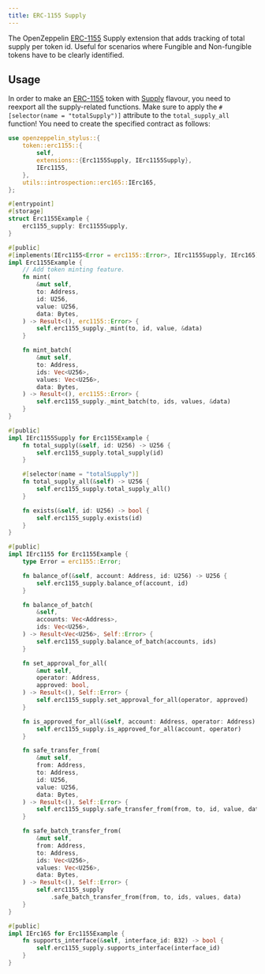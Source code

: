 ```yaml
---
title: ERC-1155 Supply
---
```


The OpenZeppelin [ERC-1155](/contracts-stylus/erc1155) Supply extension that adds tracking of total supply per token id.
Useful for scenarios where Fungible and Non-fungible tokens have to be clearly identified.

## Usage

In order to make an [ERC-1155](/contracts-stylus/erc1155) token with [Supply](https://docs.rs/openzeppelin-stylus/0.3.0/openzeppelin_stylus/token/erc1155/extensions/supply/index.html) flavour,
you need to reexport all the supply-related functions.
Make sure to apply the `#[selector(name = "totalSupply")]` attribute to the `total_supply_all` function!
You need to create the specified contract as follows:

```rust
use openzeppelin_stylus::{
    token::erc1155::{
        self,
        extensions::{Erc1155Supply, IErc1155Supply},
        IErc1155,
    },
    utils::introspection::erc165::IErc165,
};

#[entrypoint]
#[storage]
struct Erc1155Example {
    erc1155_supply: Erc1155Supply,
}

#[public]
#[implements(IErc1155<Error = erc1155::Error>, IErc1155Supply, IErc165)]
impl Erc1155Example {
    // Add token minting feature.
    fn mint(
        &mut self,
        to: Address,
        id: U256,
        value: U256,
        data: Bytes,
    ) -> Result<(), erc1155::Error> {
        self.erc1155_supply._mint(to, id, value, &data)
    }

    fn mint_batch(
        &mut self,
        to: Address,
        ids: Vec<U256>,
        values: Vec<U256>,
        data: Bytes,
    ) -> Result<(), erc1155::Error> {
        self.erc1155_supply._mint_batch(to, ids, values, &data)
    }
}

#[public]
impl IErc1155Supply for Erc1155Example {
    fn total_supply(&self, id: U256) -> U256 {
        self.erc1155_supply.total_supply(id)
    }

    #[selector(name = "totalSupply")]
    fn total_supply_all(&self) -> U256 {
        self.erc1155_supply.total_supply_all()
    }

    fn exists(&self, id: U256) -> bool {
        self.erc1155_supply.exists(id)
    }
}

#[public]
impl IErc1155 for Erc1155Example {
    type Error = erc1155::Error;

    fn balance_of(&self, account: Address, id: U256) -> U256 {
        self.erc1155_supply.balance_of(account, id)
    }

    fn balance_of_batch(
        &self,
        accounts: Vec<Address>,
        ids: Vec<U256>,
    ) -> Result<Vec<U256>, Self::Error> {
        self.erc1155_supply.balance_of_batch(accounts, ids)
    }

    fn set_approval_for_all(
        &mut self,
        operator: Address,
        approved: bool,
    ) -> Result<(), Self::Error> {
        self.erc1155_supply.set_approval_for_all(operator, approved)
    }

    fn is_approved_for_all(&self, account: Address, operator: Address) -> bool {
        self.erc1155_supply.is_approved_for_all(account, operator)
    }

    fn safe_transfer_from(
        &mut self,
        from: Address,
        to: Address,
        id: U256,
        value: U256,
        data: Bytes,
    ) -> Result<(), Self::Error> {
        self.erc1155_supply.safe_transfer_from(from, to, id, value, data)
    }

    fn safe_batch_transfer_from(
        &mut self,
        from: Address,
        to: Address,
        ids: Vec<U256>,
        values: Vec<U256>,
        data: Bytes,
    ) -> Result<(), Self::Error> {
        self.erc1155_supply
            .safe_batch_transfer_from(from, to, ids, values, data)
    }
}

#[public]
impl IErc165 for Erc1155Example {
    fn supports_interface(&self, interface_id: B32) -> bool {
        self.erc1155_supply.supports_interface(interface_id)
    }
}
```

